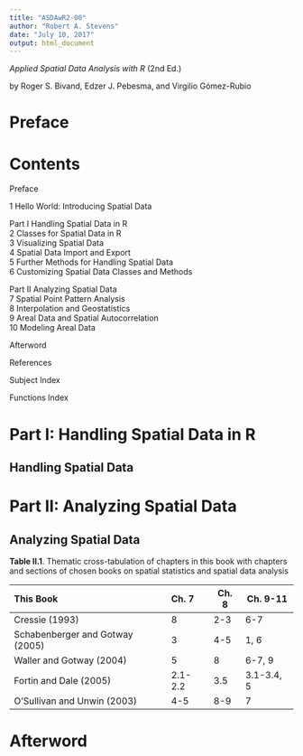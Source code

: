 ```yaml
---
title: "ASDAwR2-00"
author: "Robert A. Stevens"
date: "July 10, 2017"
output: html_document
---
```


*Applied Spatial Data Analysis with R* (2nd Ed.)

by Roger S. Bivand, Edzer J. Pebesma, and Virgilio Gómez-Rubio

# Preface

# Contents

Preface

1 Hello World: Introducing Spatial Data 

Part I Handling Spatial Data in R  
2 Classes for Spatial Data in R  
3 Visualizing Spatial Data  
4 Spatial Data Import and Export  
5 Further Methods for Handling Spatial Data   
6 Customizing Spatial Data Classes and Methods  

Part II Analyzing Spatial Data  
7 Spatial Point Pattern Analysis  
8 Interpolation and Geostatistics  
9 Areal Data and Spatial Autocorrelation   
10 Modeling Areal Data  

Afterword

References 

Subject Index

Functions Index 

# Part I: Handling Spatial Data in R

## Handling Spatial Data

# Part II: Analyzing Spatial Data

## Analyzing Spatial Data

**Table II.1**. Thematic cross-tabulation of chapters in this book with chapters and sections of chosen books on spatial statistics and spatial data analysis

This Book                       Ch. 7   Ch. 8 Ch. 9-11  
------------------------------- ------- ----- --------  
Cressie (1993)                  8       2-3   6-7  
Schabenberger and Gotway (2005) 3       4-5   1, 6  
Waller and Gotway (2004)        5       8     6-7, 9  
Fortin and Dale (2005)          2.1-2.2 3.5   3.1-3.4, 5  
O’Sullivan and Unwin (2003)     4-5     8-9   7  

# Afterword
